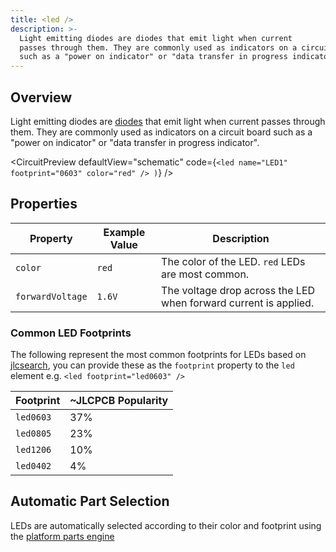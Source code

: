 ```yaml
---
title: <led />
description: >-
  Light emitting diodes are diodes that emit light when current
  passes through them. They are commonly used as indicators on a circuit board
  such as a "power on indicator" or "data transfer in progress indicator
---
```


## Overview

Light emitting diodes are [diodes](./diode.mdx) that emit light when current
passes through them. They are commonly used as indicators on a circuit board
such as a "power on indicator" or "data transfer in progress indicator".


<CircuitPreview
  defaultView="schematic"
  code={`
    <led name="LED1" footprint="0603" color="red" />
  )
`}
/>

## Properties

| Property         | Example Value | Description                                                      |
| ---------------- | ------------- | ---------------------------------------------------------------- |
| `color`          | `red`         | The color of the LED. `red` LEDs are most common.                |
| `forwardVoltage` | `1.6V`        | The voltage drop across the LED when forward current is applied. |

### Common LED Footprints

The following represent the most common footprints for LEDs based on [jlcsearch](https://jlcsearch.tscircuit.com),
you can provide these as the `footprint` property to the `led` element e.g. `<led footprint="led0603" />`

| Footprint | ~JLCPCB Popularity |
| --------- | ------------------ |
| `led0603` | 37%                |
| `led0805` | 23%                |
| `led1206` | 10%                |
| `led0402` | 4%                 |

## Automatic Part Selection

LEDs are automatically selected according to their color and footprint using
the [platform parts engine](../guides/running-tscircuit/platform-configuration.md)
